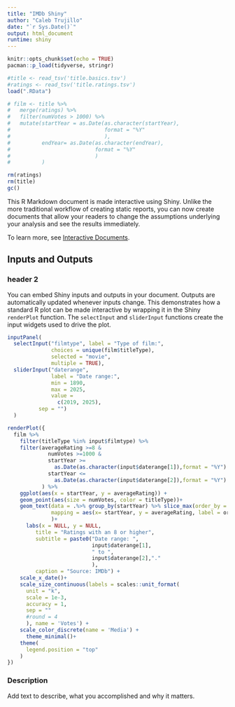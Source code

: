 ```yaml
---
title: "IMDb Shiny"
author: "Caleb Trujillo"
date: "`r Sys.Date()`"
output: html_document
runtime: shiny
---
```


```r
knitr::opts_chunk$set(echo = TRUE)
pacman::p_load(tidyverse, stringr)
```

```r
#title <- read_tsv('title.basics.tsv')
#ratings <- read_tsv('title.ratings.tsv')
load(".RData")

# film <- title %>%
#   merge(ratings) %>%
#   filter(numVotes > 1000) %>%
#   mutate(startYear = as.Date(as.character(startYear), 
#                              format = "%Y"
#                              ),
#          endYear= as.Date(as.character(endYear), 
#                           format = "%Y"
#                           )
#          )

rm(ratings)
rm(title)
gc()
```

This R Markdown document is made interactive using Shiny. Unlike the more traditional workflow of creating static reports, you can now create documents that allow your readers to change the assumptions underlying your analysis and see the results immediately.

To learn more, see [Interactive Documents](http://rmarkdown.rstudio.com/authoring_shiny.html).

## Inputs and Outputs {.tabset}

### header 2

You can embed Shiny inputs and outputs in your document. Outputs are automatically updated whenever inputs change. This demonstrates how a standard R plot can be made interactive by wrapping it in the Shiny `renderPlot` function. The `selectInput` and `sliderInput` functions create the input widgets used to drive the plot.

```r
inputPanel(
  selectInput("filmtype", label = "Type of film:",
              choices = unique(film$titleType),
              selected = "movie",
              multiple = TRUE),
  sliderInput("daterange",
              label = "Date range:",
              min = 1890,
              max = 2025,
              value =
                c(2019, 2025),
          sep = "")
  )

renderPlot({
  film %>%
    filter(titleType %in% input$filmtype) %>%
    filter(averageRating >=8 &
             numVotes >=1000 &
             startYear >=
               as.Date(as.character(input$daterange[1]),format = "%Y") &
             startYear <=
               as.Date(as.character(input$daterange[2]),format = "%Y")
           ) %>%
    ggplot(aes(x = startYear, y = averageRating)) +
    geom_point(aes(size = numVotes, color = titleType))+
    geom_text(data = .%>% group_by(startYear) %>% slice_max(order_by = numVotes, n=3), 
              mapping = aes(x= startYear, y = averageRating, label = originalTitle, size = numVotes), check_overlap = TRUE, position = position_dodge(0.9)
              )+
      labs(x = NULL, y = NULL,
         title = "Ratings with an 8 or higher",
         subtitle = paste0("Date range: ",
                           input$daterange[1],
                           " to ",
                           input$daterange[2],"."
                           ),
         caption = "Source: IMDb") +
    scale_x_date()+
    scale_size_continuous(labels = scales::unit_format(
      unit = "k", 
      scale = 1e-3,
      accuracy = 1, 
      sep = ""
      #round = 4
      ), name = 'Votes') +
    scale_color_discrete(name = 'Media') +
      theme_minimal()+
    theme(
      legend.position = "top"
    )
})

```



### Description

Add text to describe, what you accomplished and why it matters. 
